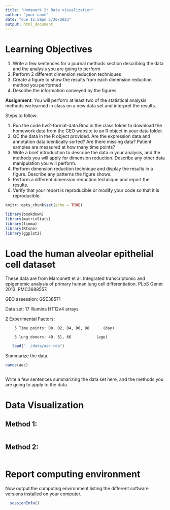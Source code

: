 ```yaml
---
title: "Homework 2: Data visualization"
author: "your name"
date: "due 11:59pm 5/30/2023"
output: html_document
---
```


# Learning Objectives

1. Write a few sentences for a journal methods section describing the data and the analysis you are going to perform  
2. Perform 2 different dimension reduction techniques      
3. Create a figure to show the results from each dimension reduction method you performed  
4. Describe the information conveyed by the figures  


**Assignment**: You will perform at least two of the statistical analysis methods we learned in class on a new data set and interpret the results. 

Steps to follow:

1. Run the code hw2-format-data.Rmd in the class folder to download the homework data from the GEO website to an R object in your data folder.
2. QC the data in the R object provided. Are the expression data and annotation data identically sorted? Are there missing data? Patient samples are measured at how many time points?  
3. Write a brief introduction to describe the data in your analysis, and the methods you will apply for dimension reduction. Describe any other data manipulation you will perform.  
4. Perform dimension reduction technique and display the results in a figure. Describe any patterns the figure shows.  
5. Perform a different dimension reduction technique and report the results.
6. Verify that your report is reproducible or modify your code so that it is reproducible.  

```r
knitr::opts_chunk$set(echo = TRUE)
```

```r
library(bookdown)
library(matrixStats)
library(limma)
library(Rtsne)
library(ggplot2)
```


# Load the human alveolar epithelial cell dataset

These data are from Marconett et al. Integrated transcriptomic and epigenomic analysis of primary human lung cell differentiation. PLoS Genet 2013. PMC3688557. 

GEO assession: GSE38571

Data set: 17 Illumina HT12v4 arrays

2 Experimental Factors:

		5 Time points: D0, D2, D4, D6, D8	   (day)
		
		3 lung donors: 49, 61, 66		    (age) 


```r
   load("../data/aec.rda")
```

Summarize the data. 

```r
names(aec)
```


```r

```

Write a few sentences summarizing the data set here, and the methods you are going to apply to the data.

# Data Visualization

## Method 1:



```r


```


## Method 2:



```r

```



# Report computing environment

Now output the computing environment listing the different software versions installed on your computer.

```r
  sessionInfo()
```
